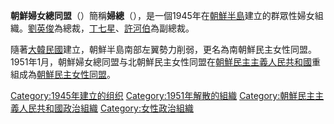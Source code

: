 {{expand|time=2015-03-29T12:07:53+00:00}}
{{unreferenced|time=2015-03-29T12:07:53+00:00}}

'''朝鮮婦女總同盟'''（{{朝|조선부녀총동맹|朝鮮婦女摠同盟}}）簡稱'''婦總'''（{{朝|부총}}），是一個1945年在[[朝鮮半島|朝鮮半島]]建立的群眾性婦女組織。[[劉英俊_(朝鮮)|劉英俊]]為總裁，[[丁七星|丁七星]]、[[許河伯|許河伯]]為副總裁。

隨著[[大韓民國|大韓民國]]建立，朝鮮半島南部左翼勢力削弱，更名為南朝鮮民主女性同盟。1951年1月，朝鮮婦女總同盟与北朝鮮民主女性同盟在[[朝鮮民主主義人民共和國|朝鮮民主主義人民共和國]]重組成為[[朝鮮民主女性同盟|朝鮮民主女性同盟]]。

[[Category:1945年建立的组织|Category:1945年建立的组织]]
[[Category:1951年解散的組織|Category:1951年解散的組織]]
[[Category:朝鮮民主主義人民共和國政治組織|Category:朝鮮民主主義人民共和國政治組織]]
[[Category:女性政治組織|Category:女性政治組織]]